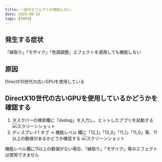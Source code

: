 ```yaml
---
title: 一部のエフェクトが機能しない
date: 2020-08-18
tags: [YMM4]
---
```

## 発生する症状
「縁取り」「モザイク」「色調調整」エフェクトを適用しても機能しない

## 原因
DirectX10世代の古いGPUを使用している

## DirectX10世代の古いGPUを使用しているかどうかを確認する
1. タスクバーの検索欄に「dxdiag」を入力し、ヒットしたアプリを起動する
![スクリーンショット](2769-21.png)
1. ディスプレイ1 タブ → 機能レベル 欄に「12_1」「12_0」「11_1」「11_0」等、11以上の数値があるかどうか確認する
![スクリーンショット](2769-22.png)

機能レベル欄に11以上の数値がない場合、「縁取り」「モザイク」等のエフェクトは使用できません
